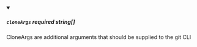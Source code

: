 
<details className="config-field" data-expandable="false" open>
<summary>

##### `cloneArgs` <span class="config-field-required" data-required="false">required</span> <span class="config-field-type">string[]</span> <span class="config-field-default"></span> <span class="config-field-enum"></span>

CloneArgs are additional arguments that should be supplied to the git CLI

</summary>



</details>
